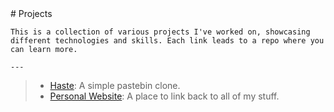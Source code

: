 
<article className="w-full mx-auto p-2">
    # Projects

    This is a collection of various projects I've worked on, showcasing different technologies and skills. Each link leads to a repo where you can learn more.
    
    ---
> * [Haste](https://github.com/karppa404/Haste): A simple pastebin clone.
> * [Personal Website](https://github.com/karppa404/Karppa.dev): A place to link back to all of my stuff.

</article>
